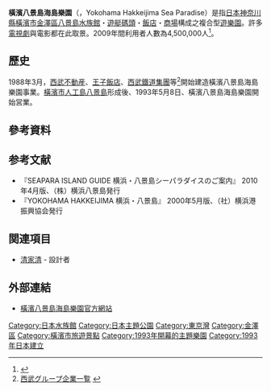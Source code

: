 {{Infobox
| above = 橫濱八景島海島樂園
| image = [[File:Yokohama_Hakkeijima_Sea_Paradise.jpg|250px]]
| caption = 橫濱八景島海島樂園
| header10 = 
| label11 = 所在地
| data11 = [[日本|日本]][[神奈川縣|神奈川縣]][[橫濱市|橫濱市]][[金澤區|金澤區]]
| label12 = 面積
| data12 = 69,461 m²
| label13 = 開園日
| data13 = 1993年5月8日
| label14 = 管理者
| data14 = 橫濱八景島公司
| label15 = 地址
| data15 = 236-0006
}}
{{japanese|japanese=横浜・八景島シーパラダイス|kana=よこはま はっけいじま シーパラダイス|romaji=Yokohama Hakkeijima Shīparadaisu}}

'''橫濱八景島海島樂園'''（{{jpn|j=横浜·八景島シーパラダイス|hg=よこはま はっけいじま シーパラダイス}}，Yokohama Hakkeijima Sea Paradise）是指[[日本|日本]][[神奈川縣|神奈川縣]][[橫濱市|橫濱市]][[金澤區|金澤區]][[八景島|八景島]][[水族館|水族館]]・[[遊艇碼頭|遊艇碼頭]]・[[飯店|飯店]]・[[商場|商場]]構成之複合型[[遊樂園|遊樂園]]。許多[[電視劇|電視劇]]與電影都在此取景。2009年間利用者人數為4,500,000人<ref>{{Cite web |url=http://www.teaconnect.org/etea/2009report.pdf |title=2009 THEME INDEX |access-date=2013-09-28 |archive-date=2010-06-01 |archive-url=https://web.archive.org/web/20100601122452/http://www.teaconnect.org/etea/2009report.pdf |dead-url=no }}</ref>。

==歷史==
1988年3月，[[西武不動産|西武不動産]]、[[王子飯店|王子飯店]]、[[西武鐵道集團|西武鐵道集團]]等<ref>[http://www.seibu-group.co.jp/grplist.html 西武グループ企業一覧] {{webarchive|url=https://web.archive.org/web/20150924100122/http://www.seibu-group.co.jp/grplist.html |date=2015-09-24 }}</ref>開始建造橫濱八景島海島樂園事業。[[橫濱市|橫濱市]][[人工島|人工島]][[八景島|八景島]]形成後、1993年5月8日、橫濱八景島海島樂園開始営業。

== 參考資料 ==
{{Reflist}}

==参考文献==
*『SEAPARA ISLAND GUIDE 横浜・八景島シーパラダイスのご案内』 2010年4月版、（株）横浜八景島発行
*『YOKOHAMA HAKKEIJIMA 横浜・八景島』 2000年5月版、（社）横浜港振興協会発行

== 関連項目 ==
{{Commonscat|Yokohama Hakkeijima Sea Paradise}}
* [[清家清|清家清]] - 設計者

== 外部連結 ==
* [http://www.seaparadise.co.jp/ 橫濱八景島海島樂園官方網站] {{Wayback|url=http://www.seaparadise.co.jp/ |date=20210322072448 }}

[[Category:日本水族館|Category:日本水族館]]
[[Category:日本主題公園|Category:日本主題公園]]
[[Category:東京灣|Category:東京灣]]
[[Category:金澤區|Category:金澤區]]
[[Category:橫濱市旅遊景點|Category:橫濱市旅遊景點]]
[[Category:1993年開幕的主題樂園|Category:1993年開幕的主題樂園]]
[[Category:1993年日本建立|Category:1993年日本建立]]